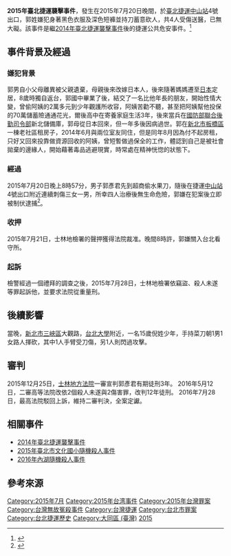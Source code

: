 {{UTC+8}}
{{Infobox civilian attack
| title=2015年臺北捷運襲擊事件
| image= 
| caption=
| location= {{TWN}}[[臺北捷運|臺北捷運]][[中山站_(台北市)|中山站]]4號出口
| date= 2015年7月20日
| time= 晚間
| timezone= UTC+8
| target = 蓄意傷人
| motive= 長期失業、心情鬱悶
| type= 砍傷
| injuries= 4人
| susperp = 郭彥君（27歲）
| weapons = 1把[[水果刀|水果刀]]
}}
'''2015年臺北捷運襲擊事件'''，發生在2015年7月20日晚間，於[[臺北捷運|臺北捷運]][[中山站_(臺北市)|中山站]]4號出口，郭姓嫌犯身著黑色衣服及深色短褲並持刀蓄意砍人，共4人受傷送醫，已無大礙。該事件是繼[[2014年臺北捷運襲擊事件|2014年臺北捷運襲擊事件]]後的捷運公共危安事件。<ref>{{cite news|title=【更新】北捷中山站持刀砍人　4人受傷送醫|url=http://www.appledaily.com.tw/realtimenews/article/new/20150720/651881/|accessdate=2015-07-20|agency=蘋果日報|archive-date=2015-07-22|archive-url=https://web.archive.org/web/20150722175606/http://www.appledaily.com.tw/realtimenews/article/new/20150720/651881|dead-url=no}}</ref>

==事件背景及經過==
===嫌犯背景===
郭男自小父母離異被父親遺棄，母親後來改嫁日本人，後來隨著媽媽遷至[[日本|日本]]定居，8歲時獨自返台，郭國中畢業了後，結交了一名比他年長的朋友，開始性情大變，曾偷阿姨的2萬多元到少年觀護所收容，阿姨苦勸不聽，甚至把阿姨幫他投保的70萬儲蓄險通通花光，爾後高中在寄養家庭生活3年，後來當兵在[[國防部聯合後勤司令部|國防部聯合後勤司令部]]新北儲備庫，郭母從日本回來，但一年多後因病過世。郭在[[新北市|新北市]][[板橋區_(台灣)|板橋區]]一棟老社區租房子，2014年6月與兩位室友同住，但是同年8月因為付不起房租，只好又回來投靠做資源回收的阿姨，曾短暫做過保全的工作，體認到自己是被社會拋棄的邊緣人，開始藉著毒品逃避現實，時常處在精神恍惚的狀態下。

===經過===
2015年7月20日晚上8時57分，男子郭彥君先到超商偷水果刀，隨後在捷運[[中山站_(台北市)|中山站]]4號出口附近連續刺傷三女一男，所幸四人治療後無生命危險，郭嫌在犯案後立即被制伏逮捕<ref>{{Cite news |url=http://www.appledaily.com.tw/appledaily/article/headline/20150721/36677043 |title=中山站濺血 生日鬱悶殺人出氣 渣男北捷狂砍 4傷 |accessdate=2015-07-20 |work= |publisher=蘋果日報 |date=2015-07-20 |archive-date=2015-07-22 |archive-url=https://web.archive.org/web/20150722201149/http://www.appledaily.com.tw/appledaily/article/headline/20150721/36677043/ |dead-url=no }}</ref>。

=== 收押 ===
2015年7月21日，士林地檢署的聲押獲得法院裁准。晚間8時許，郭嫌關入台北看守所。

=== 起訴 ===
檢警經過一個禮拜的調查之後，2015年7月28日，士林地檢署依竊盜、殺人未遂等罪起訴他，並要求法院從重量刑。

==後續影響==
當晚，[[新北市|新北市]][[三峽區|三峽區]]大觀路，[[國立臺北大學|台北大學]]附近，一名15歲倪姓少年，手持菜刀朝1男1女路人揮砍，其中1人手臂受刀傷，另1人則閃過攻擊。

== 審判 ==
2015年12月25日，[[士林地方法院|士林地方法院]]一審宣判郭彥君有期徒刑3年。
2016年5月12日，二審高等法院改依2個殺人未遂與2傷害罪，改判12年徒刑。
2016年7月28日，最高法院駁回上訴，維持二審判決，全案定讞。

== 相關事件 ==
*[[2014年臺北捷運襲擊事件|2014年臺北捷運襲擊事件]]
*[[2015年臺北市文化國小隨機殺人事件|2015年臺北市文化國小隨機殺人事件]]
*[[2016年內湖隨機殺人事件|2016年內湖隨機殺人事件]]

== 參考來源 ==
{{reflist}}
{{Portal bar|臺灣|臺北|鐵路|城市軌道交通|臺灣鐵路運輸|社會|歷史}}
[[Category:2015年7月|Category:2015年7月]]
[[Category:2015年台湾事件|Category:2015年台湾事件]]
[[Category:2015年台灣罪案|Category:2015年台灣罪案]]
[[Category:台灣無故冤殺事件|Category:台灣無故冤殺事件]]
[[Category:台灣捷運|Category:台灣捷運]]
[[Category:台北市罪案|Category:台北市罪案]]
[[Category:台北捷運歷史|Category:台北捷運歷史]]
[[Category:大同區_(臺灣)|Category:大同區 (臺灣)]]
[[Category:鐵路車站襲擊事件|2015]]